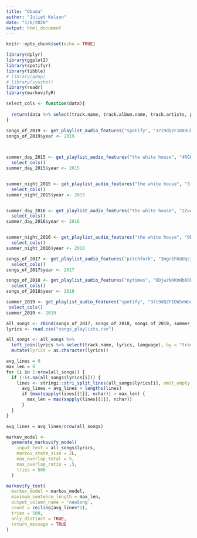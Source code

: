 ```yaml
---
title: "Obama"
author: "Juliet Kelson"
date: "1/6/2020"
output: html_document
---
```


```r
knitr::opts_chunk$set(echo = TRUE)
```

```r
library(dplyr)
library(ggplot2)
library(spotifyr)
library(tibble)
# library(qdap)
# library(syuzhet)
library(readr)
library(markovifyR)
```

```r

select_cols <- function(data){
  
  return(data %>% select(track.name, track.album.name, track.artists, playlist_name, danceability, energy,key, key_name, mode_name, loudness, mode, speechiness, acousticness, instrumentalness, liveness, valence, tempo, time_signature, track.popularity, track.id))
}

songs_of_2019 <- get_playlist_audio_features("spotify", "37i9dQZF1DX9uhxIrnqGy3") %>% select_cols()
songs_of_2019$year <- 2019
  


summer_day_2015 <- get_playlist_audio_features("the white house", "4RGLH5YuS6ldp7aCKaTWas")%>% 
  select_cols()
summer_day_2015$year <- 2015


summer_night_2015 <- get_playlist_audio_features("the white house", "3fAriv8eMWELCwbWrhMKy2")%>% 
  select_cols()
summer_night_2015$year <- 2015


summer_day_2016 <- get_playlist_audio_features("the white house", "2Zve7PqFSlGl0ojgGnhFTm")%>% 
  select_cols()
summer_day_2016$year <- 2016


summer_night_2016 <- get_playlist_audio_features("the white house", "0BczR7bDaoKvn3MGPxS9Lx")%>% 
  select_cols()
summer_night_2016$year <- 2016

songs_of_2017 <- get_playlist_audio_features("pitchfork", "3mgr1hhQUqsjWxWY25wt9O")%>% 
  select_cols()
songs_of_2017$year <- 2017

songs_of_2018 <- get_playlist_audio_features("nytimes", "6DjwzNXKmHb6ORPguQvD0T")%>% 
  select_cols()
songs_of_2018$year <- 2018

summer_2019 <- get_playlist_audio_features("spotify", "37i9dQZF1DWSnWpuB1FNVp")%>% 
 select_cols()
summer_2019 <- 2019
```

```r
all_songs <- rbind(songs_of_2017, songs_of_2018, songs_of_2019, summer_day_2015, summer_night_2015, summer_day_2016, summer_night_2016)
lyrics <- read.csv("songs_playlists.csv")

all_songs <- all_songs %>% 
  left_join(lyrics %>% select(track.name, lyrics, language), by = "track.name") %>% 
  mutate(lyrics = as.character(lyrics))
```


```r
avg_lines = 0
max_len = 0
for (i in 1:nrow(all_songs)) {
  if (!is.na(all_songs$lyrics[i])) {
    lines <- stringi::stri_split_lines(all_songs$lyrics[i], omit_empty = FALSE)
      avg_lines = avg_lines + lengths(lines)
      if (max(sapply(lines[[1]], nchar)) > max_len) {
        max_len = max(sapply(lines[[1]], nchar))
      }
  }
}

avg_lines = avg_lines/nrow(all_songs)
```


```r
markov_model <-
  generate_markovify_model(
    input_text = all_songs$lyrics,
    markov_state_size = 2L,
    max_overlap_total = 5,
    max_overlap_ratio = .5,
    tries = 500
  )

markovify_text(
  markov_model = markov_model,
  maximum_sentence_length = max_len,
  output_column_name = 'newSong',
  count = ceiling(avg_lines*2),
  tries = 500,
  only_distinct = TRUE,
  return_message = TRUE
)



```


